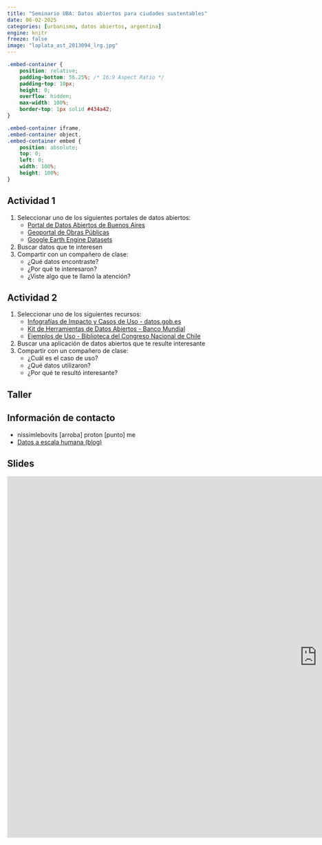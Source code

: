 ```yaml
---
title: "Seminario UBA: Datos abiertos para ciudades sustentables"
date: 06-02-2025
categories: [urbanismo, datos abiertos, argentina]
engine: knitr
freeze: false
image: "laplata_ast_2013094_lrg.jpg"
---
```


```css
.embed-container {
    position: relative;
    padding-bottom: 56.25%; /* 16:9 Aspect Ratio */
    padding-top: 10px;
    height: 0;
    overflow: hidden;
    max-width: 100%;
    border-top: 1px solid #434a42;
}

.embed-container iframe,
.embed-container object,
.embed-container embed {
    position: absolute;
    top: 0;
    left: 0;
    width: 100%;
    height: 100%;
}
```

## Actividad 1

1. Seleccionar uno de los siguientes portales de datos abiertos:
   - [Portal de Datos Abiertos de Buenos Aires](https://buenosaires.gob.ar/innovacionytransformaciondigital/datos-abiertos-de-buenos-aires)
   - [Geoportal de Obras Públicas](https://geoportal.obraspublicas.gob.ar/layers/?limit=5&offset=0)
   - [Google Earth Engine Datasets](https://developers.google.com/earth-engine/datasets/catalog)

2. Buscar datos que te interesen
3. Compartir con un compañero de clase:
   - ¿Qué datos encontraste?
   - ¿Por qué te interesaron?
   - ¿Viste algo que te llamó la atención?

## Actividad 2

1. Seleccionar uno de los siguientes recursos:
   - [Infografías de Impacto y Casos de Uso - datos.gob.es](https://datos.gob.es/es/documentacion/infografias-impacto-y-casos-de-uso)
   - [Kit de Herramientas de Datos Abiertos - Banco Mundial](https://www.bancomundial.org/es/data/opendatatoolkit/essentials)
   - [Ejemplos de Uso - Biblioteca del Congreso Nacional de Chile](https://datos.bcn.cl/es/informacion/ejemplos)

2. Buscar una aplicación de datos abiertos que te resulte interesante
3. Compartir con un compañero de clase:
   - ¿Cuál es el caso de uso?
   - ¿Qué datos utilizaron?
   - ¿Por qué te resultó interesante?

## Taller


## Información de contacto

- nissimlebovits [arroba] proton [punto] me
- [Datos a escala humana (blog)](https://datosaescalahumana.substack.com/)

## Slides

```{=html}
<div class="embed-container">
<iframe src="https://docs.google.com/presentation/d/1Su-p5k57bC_bg4W4eyeve3FX28N7DHnm4JdHLccUXbc/embed?start=false&loop=false&delayms=5000" frameborder="0" width="1440" height="839" allowfullscreen="true" mozallowfullscreen="true" webkitallowfullscreen="true"></iframe>
</div>
```

